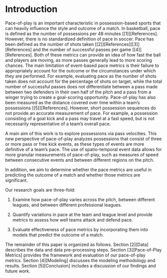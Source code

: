 # Introduction {#intro}

Pace-of-play is an important characteristic in possession-based sports that can heavily influence the style and outcome of a match. In basketball, pace is defined as the number of possessions per 48 minutes [[1]][References]. However, there is no standardized definition of pace in soccer. Pace has been defined as the number of shots taken [[2]][References][[3]][References] and the number of successful passes per game [[4]][References]. Both of these metrics can provide an idea of how fast the ball and players are moving, as more passes generally lead to more scoring chances. The main limitation of event-based pace metrics is their failure to appropriately account for the outcome or the circumstances under which they are performed. For example, evaluating pace as the number of shots taken does not account for the percentage of shots on target, while the total number of successful passes does not differentiate between a pass made between two defenders in their own half of the pitch and a pass from a winger trying to create a goal-scoring opportunity. Pace-of-play has also been measured as the distance covered over time within a team’s possessions [[5]][References]. However, short possession sequences do not provide an accurate measurement of pace. For example, a possession consisting of a goal kick and a pass may travel at a fast speed, but is not necessarily representative of a team’s overall pace.  

A main aim of this work is to explore possessions via pass velocities. This new perspective of pace-of-play analyzes possessions that consist of three or more pass or free kick events, as these types of events are more definitive of a team’s pace. The use of spatio-temporal event data allows for more granular measurements of pace-of-play, such as measures of speed between consecutive events and between different regions on the pitch.

In addition, we aim to determine whether the pace metrics are useful in predicting the outcome of a match and whether those metrics are significant. 

Our research goals are three-fold:

1. Examine how pace-of-play varies across the pitch, between different leagues, and between different professional leagues.  

2. Quantify variations in pace at the team and league level and provide metrics to assess how well teams attack and defend pace. 

3. Evaluate effectiveness of pace metrics by incorporating them into models that predict the outcome of a match.  

The remainder of this paper is organized as follows. Section [2][Data] describes the data and data pre-processing steps. Section [3][Pace-of-Play Metrics] provides the framework and evaluation of our pace-of-play metrics. Section [4][Modeling] discusses the modeling methodology and results. Section [5][Conclusion] includes a discussion of our findings and future work.